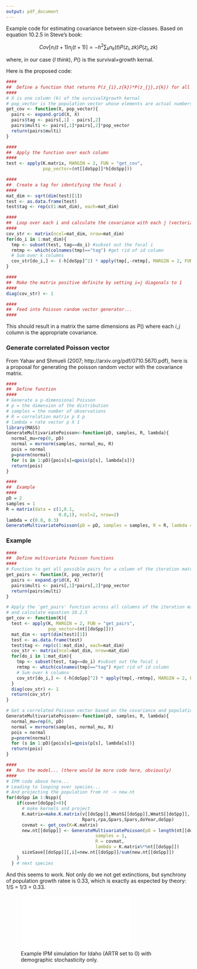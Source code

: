 ```yaml
---
output: pdf_document
---
```


Example code for estimating covariance between size-classes. Based on equation 10.2.5 in Steve's book:

$$
Cov[n_{i}(t+1)n_{j}(t+1)] = -h^{2} \sum_{k} n_{k}(t)P(z_{i},z{k})P(z_{j},z{k})
$$

where, in our case (*I think*), $P()$ is the survival$\times$growth kernal. 

Here is the proposed code:

```r
####
##  Define a function that returns P(z_{i},z{k})*P(z_{j},z{k}) for all i,j combos
####
# X is one column (k) of the survivalXgrowth kernal
# pop_vector is the population vector whose elements are actual numbers of individuals
get_cov <- function(X, pop_vector){
  pairs <- expand.grid(X, X)
  pairs$tag <- pairs[,1] - pairs[,2]
  pairs$multi <- pairs[,1]*pairs[,2]*pop_vector
  return(pairs$multi)
}  

####
##  Apply the function over each column
####
test <- apply(K.matrix, MARGIN = 2, FUN = "get_cov", 
              pop_vector=(nt[[doSpp]]*h[doSpp]))

####
##  Create a tag for identifying the focal i
####
mat_dim <- sqrt(dim(test)[1])
test <- as.data.frame(test)
test$tag <- rep(c(1:mat_dim), each=mat_dim)

####
##  Loop over each i and calculate the covariance with each j (vectorized)
####
cov_str <- matrix(ncol=mat_dim, nrow=mat_dim)
for(do_i in 1:mat_dim){
  tmp <- subset(test, tag==do_i) #subset out the focal i
  rmtmp <- which(colnames(tmp)=="tag") #get rid of id column
  # Sum over k columns
  cov_str[do_i,] <- (-h[doSpp]^2) * apply(tmp[,-rmtmp], MARGIN = 2, FUN = "sum")
}

####
##  Make the matrix positive definite by setting i=j diagonals to 1
####
diag(cov_str) <- 1

####
##  Feed into Poisson random vector generator...
####
```

This should result in a matrix the same dimensions as $P()$ where each $i,j$ column is the appropriate covariance.

### Generate correlated Poisson vector
From Yahav and Shmueli (2007; http://arxiv.org/pdf/0710.5670.pdf), here is a proposal for generating the poisson random vector with the covariance matrix.

```r
####
##  Define function
####
# Generate a p-dimensional Poisson
# p = the dimension of the distribution
# samples = the number of observations
# R = correlation matrix p X p
# lambda = rate vector p X 1
library(MASS)
GenerateMultivariatePoisson<-function(pD, samples, R, lambda){
  normal_mu=rep(0, pD)
  normal = mvrnorm(samples, normal_mu, R)
  pois = normal
  p=pnorm(normal)
  for (s in 1:pD){pois[s]=qpois(p[s], lambda[s])}
  return(pois)
}

####
##  Example
####
pD = 2
samples = 1
R = matrix(data = c(1,0.1,
                    0.8,1), ncol=2, nrow=2)
lambda = c(0.8, 0.3)
GenerateMultivariatePoisson(pD = pD, samples = samples, R = R, lambda = lambda)
```

### Example
```r
####
##  Define multivariate Poisson functions
####
# Function to get all possible pairs for a column of the iteration matrix
get_pairs <- function(X, pop_vector){
  pairs <- expand.grid(X, X)
  pairs$multi <- pairs[,1]*pairs[,2]*pop_vector
  return(pairs$multi)
} 

# Apply the 'get_pairs' function across all columns of the iteration matrix
# and calculate equation 10.2.5
get_cov <- function(K){
  test <- apply(K, MARGIN = 2, FUN = "get_pairs", 
                pop_vector=(nt[[doSpp]]))
  mat_dim <- sqrt(dim(test)[1])
  test <- as.data.frame(test)
  test$tag <- rep(c(1:mat_dim), each=mat_dim)
  cov_str <- matrix(ncol=mat_dim, nrow=mat_dim)
  for(do_i in 1:mat_dim){
    tmp <- subset(test, tag==do_i) #subset out the focal i
    rmtmp <- which(colnames(tmp)=="tag") #get rid of id column
    # Sum over k columns
    cov_str[do_i,] <- (-h[doSpp]^2) * apply(tmp[,-rmtmp], MARGIN = 2, FUN = "sum")
  }
  diag(cov_str) <- 1
  return(cov_str)
}

# Get a correlated Poisson vector based on the covariance and population vector
GenerateMultivariatePoisson<-function(pD, samples, R, lambda){
  normal_mu=rep(0, pD)
  normal = mvrnorm(samples, normal_mu, R)
  pois = normal
  p=pnorm(normal)
  for (s in 1:pD){pois[s]=qpois(p[s], lambda[s])}
  return(pois)
}

####
##  Run the model... (there would be more code here, obviously)
####
# IPM code above here...
# Leading to looping over species...
# And projecting the population from nt -> new.nt
for(doSpp in 1:Nspp){  
    if(cover[doSpp]>0){    
      # make kernels and project
      K.matrix=make.K.matrix(v[[doSpp]],WmatG[[doSpp]],WmatS[[doSpp]],
                             Rpars,rpa,Gpars,Spars,doYear,doSpp)  
      covmat <- get_cov(K=K.matrix)
      new.nt[[doSpp]] <- GenerateMultivariatePoisson(pD = length(nt[[doSpp]]),
                                  samples = 1,
                                  R = covmat,
                                  lambda = K.matrix%*%nt[[doSpp]])
      sizeSave[[doSpp]][,i]=new.nt[[doSpp]]/sum(new.nt[[doSpp]])  
    }    
  } # next species
```

And this seems to work. Not only do we not get extinctions, but synchrony of population growth ratee is 0.33, which is exactly as expected by theory: 1/S = 1/3 = 0.33.

![Example IPM simulation for Idaho (ARTR set to 0) with demographic stochasticity only.](idaho_demographic_stoch.pdf)

